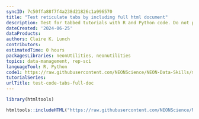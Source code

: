 ```yaml
---
syncID: 7c50ffa88f7f4a238d21826c1a996570
title: "Test reticulate tabs by including full html document"
description: Test for tabbed tutorials with R and Python code. Do not publish this tutorial.
dateCreated: '2024-06-25'
dataProducts: 
authors: Claire K. Lunch
contributors: 
estimatedTime: 0 hours
packagesLibraries: neonUtilities, neonutilities
topics: data-management, rep-sci
languageTool: R, Python
code1: https://raw.githubusercontent.com/NEONScience/NEON-Data-Skills/main/tutorials/Other/Concept-intros/test_tabs_full_doc/test_code_tabs_full_doc.R
tutorialSeries:
urlTitle: test-code-tabs-full-doc
---
```


```r

library(htmltools)

```


```r

htmltools::includeHTML("https://raw.githubusercontent.com/NEONScience/NEON-Data-Skills/main/tutorials-in-development/Other/test_code_tabs.html")

```

